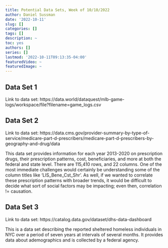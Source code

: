 ```yaml
---
title: Potential Data Sets, Week of 10/10/2022
author: Daniel Sussman
date: '2022-10-11'
slug: []
categories: []
tags: []
description: ~
toc: yes
authors: []
series: []
lastmod: '2022-10-11T09:13:35-04:00'
featuredVideo: ~
featuredImage: ~
---
```


## Data Set 1
Link to data set: https://data.world/dataquest/mlb-game-logs/workspace/file?filename=game_logs.csv


## Data Set 2
Link to data set:
https://data.cms.gov/provider-summary-by-type-of-service/medicare-part-d-prescribers/medicare-part-d-prescribers-by-geography-and-drug/data

This data set provides information for each year 2013-2020 on prescription drugs, their prescription patterns, cost, beneficiaries, and more at both the federal and state level. There are 115,410 rows, and 22 columns. One of the most immediate challenges would certainly be understanding some of the column titles like 'LIS_Bene_Cst_Shr'. As well, if we wanted to correlate these prescription patterns with broader trends, it would be difficult to decide what sort of social factors may be impacting; even then, correlation != causation.


## Data Set 3

Link to data set: https://catalog.data.gov/dataset/dhs-data-dashboard 

This is a data set describing the reported sheltered homeless individuals in NYC over a period of seven years at intervals of several months. It provides data about ademographics and is collected by a federal agency. 

